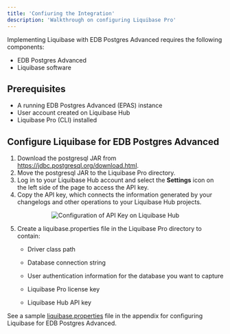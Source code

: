 ```yaml
---
title: 'Confiuring the Integration'
description: 'Walkthrough on configuring Liquibase Pro'
---
```


Implementing Liquibase  with EDB Postgres Advanced requires the following components:

- EDB Postgres Advanced
- Liquibase software

## Prerequisites

- A running EDB Postgres Advanced (EPAS) instance
- User account created on Liquibase Hub
- Liquibase Pro (CLI) installed

## Configure Liquibase for EDB Postgres Advanced

1. Download the postgresql JAR from https://jdbc.postgresql.org/download.html.
2. Move the postgresql JAR to the Liquibase Pro directory.
3. Log in to your Liquibase Hub account and select the **Settings** icon on the left side of the page to access the API key.
4. Copy the API key, which connects the information generated by your changelogs and other operations to your Liquibase Hub projects.

<p align="center">
  <img  alt="Configuration of API Key on Liquibase Hub" src="Images/ConfigurationPrerequisites1.png">
</p>


5. Create a liquibase.properties file in the Liquibase Pro directory to contain:

   - Driver class path

   - Database connection string

   - User authentication information for the database you want to capture

   - Liquibase Pro license key

   - Liquibase Hub API key

See a sample [liquibase.properties](07-Appendix.mdx) file in the appendix for configuring Liquibase for EDB Postgres Advanced.
